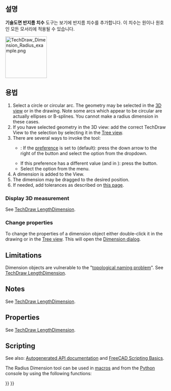 <languages/>

{{Docnav
|[[TechDraw_VerticalDimension/ko|수직 치수]]
|[[TechDraw_DiameterDimension/ko|기술도면 치수]]
|[[TechDraw_Workbench/ko|기술도면 작업대]]
|IconL=TechDraw_VerticalDimension.svg
|IconR=TechDraw_DiameterDimension.svg
|IconC=Workbench_TechDraw.svg
}}

{{GuiCommand
|Name=기술도면 반지름 치수
|MenuLocation=기술도면→ 치수→ 반지름 치수 삽입
|Workbenches=[[TechDraw_Workbench/ko|기술도면 작업대]]
|SeeAlso=[[TechDraw_DiameterDimension/ko|기술도면 지름 치수]]
}}

<span id="Description"></span>
==설명==

'''기술도면 반지름 치수''' 도구는 보기에 반지름 치수를 추가합니다. 이 치수는 원이나 원호인 모든 모서리에 적용될 수 있습니다.

[[Image:TechDraw_Dimension_Radius_example.png|130px]]
{{Caption|원의 반지름 치수 표시}}

<span id="Usage"></span>
==용법==

# Select a circle or circular arc. The geometry may be selected in the [[3D_view|3D view]] or in the drawing. Note some arcs which appear to be circular are actually ellipses or B-splines. You cannot make a radius dimension in these cases.
# If you have selected geometry in the 3D view: add the correct TechDraw View to the selection by selecting it in the [[Tree_view|Tree view]].
# There are several ways to invoke the tool:
#* {{Version|1.0}}: If the {{MenuCommand|Dimensioning tools}} [[TechDraw_Preferences#Dimensions|preference]] is set to {{Value|Single tool}} (default): press the down arrow to the right of the {{Button|[[Image:TechDraw_Dimension.svg||x16px]][[Image:Toolbar_flyout_arrow.svg|x16px]]}} button and select the {{MenuCommand|[[Image:TechDraw_RadiusDimension.svg|16px]] Insert Radius Dimension}} option from the dropdown.
#* If this preference has a different value (and in {{VersionMinus|0.21}}): press the {{Button|[[Image:TechDraw_RadiusDimension.svg|16px]] [[TechDraw_RadiusDimension|Insert Radius Dimension]]}} button.
#* Select the {{MenuCommand|TechDraw → Dimensions → [[Image:TechDraw_RadiusDimension.svg|16px]] Insert Radius Dimension}} option from the menu.
# A dimension is added to the View.
# The dimension may be dragged to the desired position.
# If needed, add tolerances as described on [[TechDraw_Geometric_dimensioning_and_tolerancing#Tolerances|this page]].

===Display 3D measurement===

See [[TechDraw_LengthDimension#Display_3D_measurement|TechDraw LengthDimension]].

===Change properties===

To change the properties of a dimension object either double-click it in the drawing or in the [[Tree_view|Tree view]]. This will open the [[TechDraw_LengthDimension#Dimension_dialog|Dimension dialog]].

== Limitations ==

Dimension objects are vulnerable to the "[[Topological_naming_problem|topological naming problem]]". See [[TechDraw_LengthDimension|TechDraw LengthDimension]].

==Notes==

See [[TechDraw_LengthDimension#Notes|TechDraw LengthDimension]].

==Properties==

See [[TechDraw_LengthDimension#Properties|TechDraw LengthDimension]].

==Scripting==

See also: [https://freecad.github.io/SourceDoc/ Autogenerated API documentation] and [[FreeCAD_Scripting_Basics|FreeCAD Scripting Basics]].

The Radius Dimension tool can be used in [[Macros|macros]] and from the [[Python|Python]] console by using the following functions:

{{Code|code=
dim1 = FreeCAD.ActiveDocument.addObject("TechDraw::DrawViewDimension", "Dimension")
dim1.Type = "Radius"
dim1.References2D=[(view1, "Edge1")]
page.addView(dim1)
}}


{{Docnav
|[[TechDraw_VerticalDimension/ko|수직 치수]]
|[[TechDraw_DiameterDimension/ko|기술도면 치수]]
|[[TechDraw_Workbench/ko|기술도면 작업대]]
|IconL=TechDraw_VerticalDimension.svg
|IconR=TechDraw_DiameterDimension.svg
|IconC=Workbench_TechDraw.svg
}}

{{TechDraw Tools navi{{#translation:}}}}
{{Userdocnavi{{#translation:}}}}